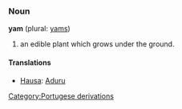 ===Noun===
'''yam''' (plural: [[yams]])

# an edible plant which grows under the ground.

====Translations====
*[[Hausa]]: [[Aduru]]
[[Category:Portugese derivations]]